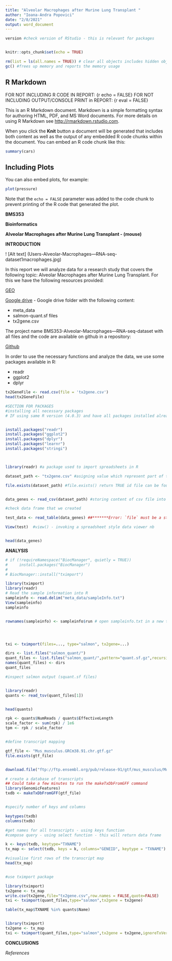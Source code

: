 ---
title: "Alveolar Macrophages after Murine Lung Transplant "
author: "Ioana-Andra Popovici"
date: "2/8/2021"
output: word_document
---
```{r echo = FALSE}
version #check version of RStudio - this is relevant for packages 
```

```{r setup, include=FALSE echo = FALSE}
```


```{r setup, include=FALSE echo = FALSE}
knitr::opts_chunk$set(echo = TRUE)
```




```{r}
rm(list = ls(all.names = TRUE)) # clear all objects includes hidden objects.
gc() #frees up memory and reports the memory usage
```




## R Markdown


FOR NOT INCLUDING R CODE IN REPORT: {r echo = FALSE}
FOR NOT INCLUDING OUTPUT/CONSOLE PRINT in REPORT: {r eval = FALSE}

This is an R Markdown document. Markdown is a simple formatting syntax for authoring HTML, PDF, and MS Word documents. For more details on using R Markdown see <http://rmarkdown.rstudio.com>.

When you click the **Knit** button a document will be generated that includes both content as well as the output of any embedded R code chunks within the document. You can embed an R code chunk like this:

```{r cars echo = FALSE}
summary(cars)
```

## Including Plots

You can also embed plots, for example:

```{r pressure, echo=FALSE}
plot(pressure)
```

Note that the `echo = FALSE` parameter was added to the code chunk to prevent printing of the R code that generated the plot.


**BMS353**

**Bioinformatics**

**Alveolar Macrophages after Murine Lung Transplant -
(mouse)**


**INTRODUCTION**

! [Alt text] (Users\Andr\Documents\BMS353-Alveolar-Macrophages---RNA-seq-dataset\images\image1macrophages.jpg)

In this report we will analyze data for a research study that covers the following topic: Alveolar Macrophages after Murine Lung Transplant. For this we have the following resources provided:

[GEO](https://www.ncbi.nlm.nih.gov/geo/query/acc.cgi?acc=GSE116583)

[Google drive](https://drive.google.com/drive/folders/1AqYi0Ps5t5xo6XYWXjOtO6eDOMpT1ADE) - Google drive folder with the following content:

* meta_data
* salmon-quant.sf files
* tx2gene.csv


The project name BMS353-Alveolar-Macrophages---RNA-seq-dataset with all files and the code are available on github in a repository:

[Github](https://github.com/IoanaAndra/BMS353-Alveolar-Macrophages---RNA-seq-dataset)


In order to use the necessary functions and analyze the data, we use some packages available in R:

* readr
* ggplot2
* dplyr

```{r}
tx2GeneFile <- read.csv(file = 'tx2gene.csv')
head(tx2GeneFile)
```


```{r echo = FALSE}
#SECTION FOR PACKAGES
#installing all necessary packages
# IF using same R version (4.0.3) and have all packages installed already, all lines of this section can be commented 


install.packages("readr")
install.packages("ggplot2")
install.packages("dplyr")
install.packages("learnr")
install.packages("stringi")




```
```{r echo = FALSE}

library(readr) #a package used to import spreadsheets in R

dataset_path <- "tx2gene.csv" #asigning value which represent part of the path, in this case, just the name of the file worked

file.exists(dataset_path) #file.exists() return TRUE id file can be found or FALSE if it is not found


data_genes <- read_csv(dataset_path) #storing content of csv file into variable data_genes

#check data frame that we created

test_data <- read_table(data_genes) ##*******Error: `file` must be a string, raw vector or a connection.

View(test)  #view() - invoking a spreadsheet style data viewer nb


head(data_genes)

```



**ANALYSIS**


```{r echo = FALSE}
# if (!requireNamespace("BiocManager", quietly = TRUE))
#     install.packages("BiocManager")
# 
# BiocManager::install("tximport")

library(tximport)
library(readr)
# Read the sample information into R
sampleinfo <- read.delim("meta_data/sampleInfo.txt")
View(sampleinfo)
sampleinfo


rownames(sampleinfo) <- sampleinfo$run # open sampleinfo.txt in a new tab




txi <- tximport(files=..., type="salmon", tx2gene=...)

dirs <- list.files("salmon_quant/")
quant_files <- list.files("salmon_quant/",pattern="quant.sf.gz",recursive = TRUE,full.names = TRUE)
names(quant_files) <- dirs
quant_files

#inspect salmon output (squant.sf files)


library(readr)
quants <- read_tsv(quant_files[1])


head(quants)
```


```{r echo = FALSE}
rpk <- quants$NumReads / quants$EffectiveLength
scale_factor <- sum(rpk) / 1e6
tpm <- rpk / scale_factor


#define transcript mapping

gtf_file <- "Mus_musculus.GRCm38.91.chr.gtf.gz"
file.exists(gtf_file)


download.file("ftp://ftp.ensembl.org/pub/release-91/gtf/mus_musculus/Mus_musculus.GRCm38.91.chr.gtf.gz",destfile = gtf_file) # you have to change the link. Navigate and find the organism of interest

# create a database of transcripts
## Could take a few minutes to run the makeTxDbFromGFF command
library(GenomicFeatures)
txdb <- makeTxDbFromGFF(gtf_file)


#specify number of keys and columns

keytypes(txdb)
columns(txdb)

#get names for all transcripts - using keys function
#compose query - using select function - this will return data frame

k <- keys(txdb, keytype="TXNAME")
tx_map <- select(txdb, keys = k, columns="GENEID", keytype = "TXNAME")

#visualise first rows of the transcript map
head(tx_map)


#use tximport package

library(tximport)
tx2gene <- tx_map
write.csv(tx2gene,file="tx2gene.csv",row.names = FALSE,quote=FALSE)
txi <- tximport(quant_files,type="salmon",tx2gene = tx2gene)

table(tx_map$TXNAME %in% quants$Name)


library(tximport)
tx2gene <- tx_map
txi <- tximport(quant_files,type="salmon",tx2gene = tx2gene,ignoreTxVersion = TRUE)


```



**CONCLUSIONS**





*References*
